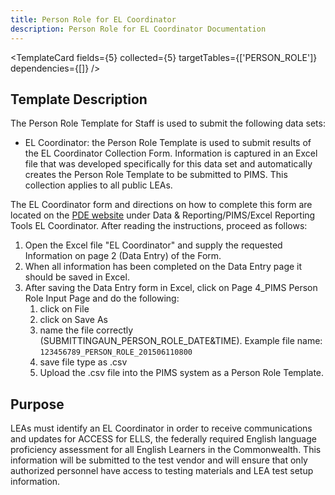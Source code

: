 ```yaml
---
title: Person Role for EL Coordinator
description: Person Role for EL Coordinator Documentation
---
```


<TemplateCard
  fields={5}
  collected={5}
  targetTables={['PERSON_ROLE']}
  dependencies={[]}
/>

## Template Description

The Person Role Template for Staff is used to submit the following data sets:

- EL Coordinator: the Person Role Template is used to submit results of the EL Coordinator Collection Form. Information is captured in an Excel file that was developed specifically for this data set and automatically creates the Person Role Template to be submitted to PIMS. This collection applies to all public LEAs.

The EL Coordinator form and directions on how to complete this form are located on the [PDE website](http://www.education.pa.gov) under Data & Reporting/PIMS/Excel Reporting Tools EL Coordinator. After reading the instructions, proceed as follows:

1. Open the Excel file "EL Coordinator" and supply the requested Information on page 2 (Data Entry) of the Form.
2. When all information has been completed on the Data Entry page it should be saved in Excel.
3. After saving the Data Entry form in Excel, click on Page 4_PIMS Person Role Input Page and do the following:
   1. click on File
   2. click on Save As
   3. name the file correctly (SUBMITTINGAUN_PERSON_ROLE_DATE&TIME). Example file name: `123456789_PERSON_ROLE_201506110800`
   4. save file type as .csv
   5. Upload the .csv file into the PIMS system as a Person Role Template.

## Purpose

LEAs must identify an EL Coordinator in order to receive communications and updates for ACCESS for ELLS, the federally required English language proficiency assessment for all English Learners in the Commonwealth. This information will be submitted to the test vendor and will ensure that only authorized personnel have access to testing materials and LEA test setup information.